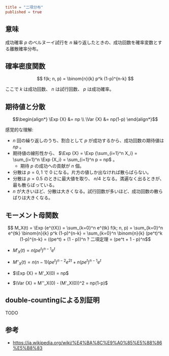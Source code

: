 ```toml
title = "二項分布"
published = true
```

## 意味

成功確率 $p$ のベルヌーイ試行を $n$ 繰り返したときの、成功回数を確率変数とする離散確率分布。

## 確率密度関数

$$
f(k; n, p) = \binom{n}{k} p^k (1-p)^{n-k}
$$

ここで $k$ は成功回数、 $n$ は試行回数、 $p$ は成功確率。

## 期待値と分散

```math
\begin{align*}
\Exp {X} &= np \\
\Var {X} &= np(1-p)
\end{align*}
```


感覚的な理解:
- $n$ 回の繰り返しのうち、割合として $p$ が成功するから、成功回数の期待値は $np$ 。
- 期待値の線形性から、 $\Exp {X} = \Exp {\sum_{i=1}^n X_i} = \sum_{i=1}^n \Exp {X_i} = \sum_{i=1}^n p = np$ 。
  - 期待 $p$ の成功への貢献が $n$ 個。
- 分散は $p=0,1$ で $0$ になる。片方の値しか出なければ散らばらない。
- 分散は $p=0.5$ のときに最大値を取り、 $n/4$ となる。満遍なく出るときが、最も散らばっている。
- $n$ が大きいほど、分散は大きくなる。試行回数が多いほど、成功回数の散らばりは大きくなる。


## モーメント母関数

```math trans1
  M_X(t)
= \Exp {e^{tX}}
= \sum_{k=0}^n e^{tk} f(k; n, p)
= \sum_{k=0}^n e^{tk} \binom{n}{k} p^k (1-p)^{n-k}
= \sum_{k=0}^n \binom{n}{k} (pe^t)^k (1-p)^{n-k}
= ((pe^t) + (1 - p))^n
? 二項定理
= (pe^t + 1 - p)^n
```

- $M'_X(t) = n(pe^t)^{n-1} e^t$
- $M''_X(t) = n(n-1)(pe^t)^{n-2} e^{2t} + n(pe^t)^{n-1} e^t$

- $\Exp {X} = M'_X(0) = np$
- $\Var {X} = M''_X(0) - (M'_X(0))^2 = np(1-p)$

## double-countingによる別証明

TODO

## 参考

- https://ja.wikipedia.org/wiki/%E4%BA%8C%E9%A0%85%E5%88%86%E5%B8%83


